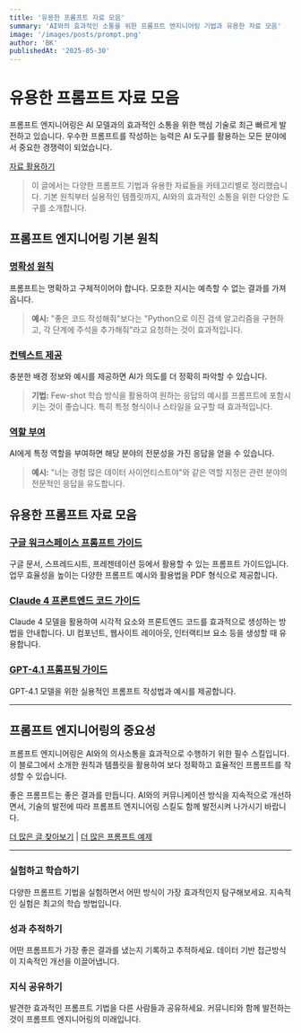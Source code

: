 ```yaml
---
title: '유용한 프롬프트 자료 모음'
summary: 'AI와의 효과적인 소통을 위한 프롬프트 엔지니어링 기법과 유용한 자료 모음'
image: '/images/posts/prompt.png'
author: 'BK'
publishedAt: '2025-05-30'
---
```


# 유용한 프롬프트 자료 모음

프롬프트 엔지니어링은 AI 모델과의 효과적인 소통을 위한 핵심 기술로 최근 빠르게 발전하고 있습니다. 우수한 프롬프트를 작성하는 능력은 AI 도구를 활용하는 모든 분야에서 중요한 경쟁력이 되었습니다.

[자료 활용하기](#conclusion)

> 이 글에서는 다양한 프롬프트 기법과 유용한 자료들을 카테고리별로 정리했습니다. 기본 원칙부터 실용적인 템플릿까지, AI와의 효과적인 소통을 위한 다양한 도구를 소개합니다.

## 프롬프트 엔지니어링 기본 원칙

### [명확성 원칙](https://www.promptingguide.ai/introduction/basics)
프롬프트는 명확하고 구체적이어야 합니다. 모호한 지시는 예측할 수 없는 결과를 가져옵니다.

> **예시:** "좋은 코드 작성해줘"보다는 "Python으로 이진 검색 알고리즘을 구현하고, 각 단계에 주석을 추가해줘"라고 요청하는 것이 효과적입니다.

### [컨텍스트 제공](https://learnprompting.org/docs/basics/few_shot)
충분한 배경 정보와 예시를 제공하면 AI가 의도를 더 정확히 파악할 수 있습니다.

> **기법:** Few-shot 학습 방식을 활용하여 원하는 응답의 예시를 프롬프트에 포함시키는 것이 좋습니다. 특히 특정 형식이나 스타일을 요구할 때 효과적입니다.

### [역할 부여](https://www.promptingguide.ai/techniques/role)
AI에게 특정 역할을 부여하면 해당 분야의 전문성을 가진 응답을 얻을 수 있습니다.

> **예시:** "너는 경험 많은 데이터 사이언티스트야"와 같은 역할 지정은 관련 분야의 전문적인 응답을 유도합니다.

## 유용한 프롬프트 자료 모음

### [구글 워크스페이스 프롬프트 가이드](https://drive.google.com/file/d/1r5yAJSUzgvthHpsKS3X5XNW3cDGYztNr/view?usp=sharing)
구글 문서, 스프레드시트, 프레젠테이션 등에서 활용할 수 있는 프롬프트 가이드입니다. 업무 효율성을 높이는 다양한 프롬프트 예시와 활용법을 PDF 형식으로 제공합니다.

### [Claude 4 프론트엔드 코드 가이드](https://docs.anthropic.com/en/docs/build-with-claude/prompt-engineering/claude-4-best-practices#enhance-visual-and-frontend-code-generation)
Claude 4 모델을 활용하여 시각적 요소와 프론트엔드 코드를 효과적으로 생성하는 방법을 안내합니다. UI 컴포넌트, 웹사이트 레이아웃, 인터랙티브 요소 등을 생성할 때 유용합니다.

### [GPT-4.1 프롬프팅 가이드](https://cookbook.openai.com/examples/gpt4-1_prompting_guide)
GPT-4.1 모델을 위한 실용적인 프롬프트 작성법과 예시를 제공합니다.

---

## 프롬프트 엔지니어링의 중요성

프롬프트 엔지니어링은 AI와의 의사소통을 효과적으로 수행하기 위한 필수 스킬입니다. 이 블로그에서 소개한 원칙과 템플릿을 활용하여 보다 정확하고 효율적인 프롬프트를 작성할 수 있습니다.

좋은 프롬프트는 좋은 결과를 만듭니다. AI와의 커뮤니케이션 방식을 지속적으로 개선하면서, 기술의 발전에 따라 프롬프트 엔지니어링 스킬도 함께 발전시켜 나가시기 바랍니다.

[더 많은 글 찾아보기](/posts) | [더 많은 프롬프트 예제](https://github.com/f/awesome-chatgpt-prompts)

---

### 실험하고 학습하기
다양한 프롬프트 기법을 실험하면서 어떤 방식이 가장 효과적인지 탐구해보세요. 지속적인 실험은 최고의 학습 방법입니다.

### 성과 추적하기
어떤 프롬프트가 가장 좋은 결과를 냈는지 기록하고 추적하세요. 데이터 기반 접근방식이 지속적인 개선을 이끌어냅니다.

### 지식 공유하기
발견한 효과적인 프롬프트 기법을 다른 사람들과 공유하세요. 커뮤니티와 함께 발전하는 것이 프롬프트 엔지니어링의 미래입니다.

